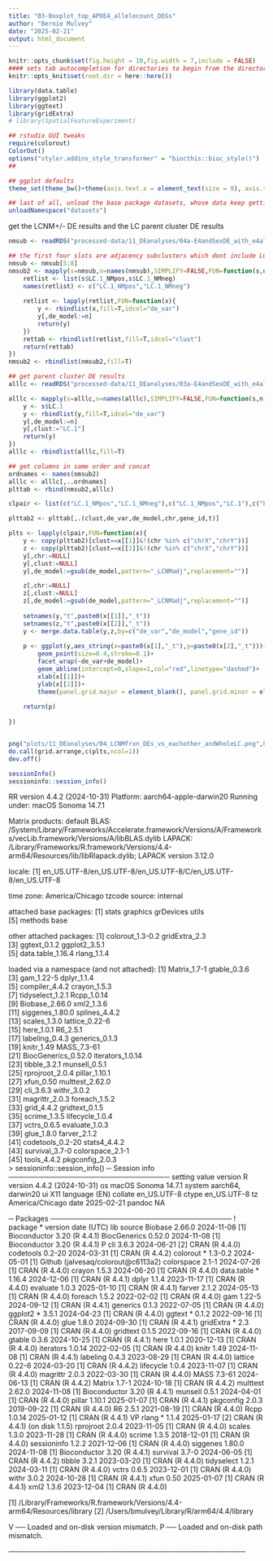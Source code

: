 ```yaml
---
title: "03-Boxplot_top_APOE4_allelecount_DEGs"
author: "Bernie Mulvey"
date: "2025-02-21"
output: html_document
---
```


```r
knitr::opts_chunk$set(fig.height = 10,fig.width = 7,include = FALSE)
#### sets tab autocompletion for directories to begin from the directory containing the .Rproj session, instead of the script's directory if different
knitr::opts_knit$set(root.dir = here::here())

library(data.table)
library(ggplot2)
library(ggtext)
library(gridExtra)
# library(SpatialFeatureExperiment)

## rstudio GUI tweaks
require(colorout)
ColorOut()
options("styler.addins_style_transformer" = "biocthis::bioc_style()")
##

## ggplot defaults
theme_set(theme_bw()+theme(axis.text.x = element_text(size = 9), axis.title.x = element_text(size = 8), axis.text.y = element_text(size = 8), axis.title.y = element_text(size =9), plot.title = element_markdown(size = 10,hjust=0.5), strip.text = element_text(size=11), legend.text = element_text(size=8), legend.title = element_text(size=9,hjust=0.5)))

## last of all, unload the base package datasets, whose data keep getting in the way of autocompletions (e.g., Theoph is priortized over TRUE)
unloadNamespace("datasets")
```

get the LCNM+/- DE results and the LC parent cluster DE results
```r
nmsub <- readRDS("processed-data/11_DEanalyses/04a-E4andSexDE_with_e4alleleCountModel_toptabs_testsWithandWithout_RINandorAncestry_by_LCadjAndLCNMadj.RDS")

## the first four slots are adjacency subclusters which dont include LC
nmsub <- nmsub[5:8]
nmsub2 <- mapply(s=nmsub,n=names(nmsub),SIMPLIFY=FALSE,FUN=function(s,n){
    retlist <- list(s$LC.1_NMpos,s$LC.1_NMneg)
    names(retlist) <- c("LC.1_NMpos","LC.1_NMneg")
    
    retlist <- lapply(retlist,FUN=function(x){
        y <- rbindlist(x,fill=T,idcol="de_var")
        y[,de_model:=n]
        return(y)
    })
    rettab <- rbindlist(retlist,fill=T,idcol="clust")
    return(rettab)
})
nmsub2 <- rbindlist(nmsub2,fill=T)

## get parent cluster DE results
alllc <- readRDS("processed-data/11_DEanalyses/03a-E4andSexDE_with_e4alleleCountModel_toptabs_testsWithandWithout_RINandorAncestry.RDS")

alllc <- mapply(s=alllc,n=names(alllc),SIMPLIFY=FALSE,FUN=function(s,n){
    y <- s$LC.1
    y <- rbindlist(y,fill=T,idcol="de_var")
    y[,de_model:=n]
    y[,clust:="LC.1"]
    return(y)
})
alllc <- rbindlist(alllc,fill=T)

## get columns in same order and concat
ordnames <- names(nmsub2)
alllc <- alllc[,..ordnames]
plttab <- rbind(nmsub2,alllc)
```

```r
clpair <- list(c("LC.1_NMpos","LC.1_NMneg"),c("LC.1_NMpos","LC.1"),c("LC.1_NMneg","LC.1"))

plttab2 <- plttab[,.(clust,de_var,de_model,chr,gene_id,t)]

plts <- lapply(clpair,FUN=function(x){
    y <- copy(plttab2)[clust==x[[1]]&!(chr %in% c("chrX","chrY"))]
    z <- copy(plttab2)[clust==x[[2]]&!(chr %in% c("chrX","chrY"))]
    y[,chr:=NULL]
    y[,clust:=NULL]
    y[,de_model:=gsub(de_model,pattern="_LCNMadj",replacement="")]

    z[,chr:=NULL]
    z[,clust:=NULL]
    z[,de_model:=gsub(de_model,pattern="_LCNMadj",replacement="")]
    
    setnames(y,"t",paste0(x[[1]],"_t"))
    setnames(z,"t",paste0(x[[2]],"_t"))
    y <- merge.data.table(y,z,by=c("de_var","de_model","gene_id"))
    
    p <- ggplot(y,aes_string(x=paste0(x[1],"_t"),y=paste0(x[2],"_t")))+
        geom_point(size=0.4,stroke=0.1)+
        facet_wrap(~de_var+de_model)+
        geom_abline(intercept=0,slope=1,col="red",linetype="dashed")+
        xlab(x[[1]])+
        ylab(x[[2]])+
        theme(panel.grid.major = element_blank(), panel.grid.minor = element_blank())
        
    return(p)
    
})


png("plots/11_DEanalyses/04_LCNMfrxn_DEs_vs_eachother_andWholeLC.png",height=1000*length(plts),width=1000)
do.call(grid.arrange,c(plts,ncol=1))
dev.off()
```

```r
sessionInfo()
sessioninfo::session_info()
```
RR version 4.4.2 (2024-10-31)
Platform: aarch64-apple-darwin20
Running under: macOS Sonoma 14.7.1

Matrix products: default
BLAS:   /System/Library/Frameworks/Accelerate.framework/Versions/A/Frameworks/vecLib.framework/Versions/A/libBLAS.dylib 
LAPACK: /Library/Frameworks/R.framework/Versions/4.4-arm64/Resources/lib/libRlapack.dylib;  LAPACK version 3.12.0

locale:
[1] en_US.UTF-8/en_US.UTF-8/en_US.UTF-8/C/en_US.UTF-8/en_US.UTF-8

time zone: America/Chicago
tzcode source: internal

attached base packages:
[1] stats     graphics  grDevices utils    
[5] methods   base     

other attached packages:
[1] colorout_1.3-0.2  gridExtra_2.3    
[3] ggtext_0.1.2      ggplot2_3.5.1    
[5] data.table_1.16.4 rlang_1.1.4      

loaded via a namespace (and not attached):
 [1] Matrix_1.7-1        gtable_0.3.6       
 [3] gam_1.22-5          dplyr_1.1.4        
 [5] compiler_4.4.2      crayon_1.5.3       
 [7] tidyselect_1.2.1    Rcpp_1.0.14        
 [9] Biobase_2.66.0      xml2_1.3.6         
[11] siggenes_1.80.0     splines_4.4.2      
[13] scales_1.3.0        lattice_0.22-6     
[15] here_1.0.1          R6_2.5.1           
[17] labeling_0.4.3      generics_0.1.3     
[19] knitr_1.49          MASS_7.3-61        
[21] BiocGenerics_0.52.0 iterators_1.0.14   
[23] tibble_3.2.1        munsell_0.5.1      
[25] rprojroot_2.0.4     pillar_1.10.1      
[27] xfun_0.50           multtest_2.62.0    
[29] cli_3.6.3           withr_3.0.2        
[31] magrittr_2.0.3      foreach_1.5.2      
[33] grid_4.4.2          gridtext_0.1.5     
[35] scrime_1.3.5        lifecycle_1.0.4    
[37] vctrs_0.6.5         evaluate_1.0.3     
[39] glue_1.8.0          farver_2.1.2       
[41] codetools_0.2-20    stats4_4.4.2       
[43] survival_3.7-0      colorspace_2.1-1   
[45] tools_4.4.2         pkgconfig_2.0.3    
> sessioninfo::session_info()
─ Session info ────────────────────────────────
 setting  value
 version  R version 4.4.2 (2024-10-31)
 os       macOS Sonoma 14.7.1
 system   aarch64, darwin20
 ui       X11
 language (EN)
 collate  en_US.UTF-8
 ctype    en_US.UTF-8
 tz       America/Chicago
 date     2025-02-21
 pandoc   NA

─ Packages ────────────────────────────────────
 !  package      * version date (UTC) lib source
    Biobase        2.66.0  2024-11-08 [1] Bioconductor 3.20 (R 4.4.1)
    BiocGenerics   0.52.0  2024-11-08 [1] Bioconductor 3.20 (R 4.4.1)
 P  cli            3.6.3   2024-06-21 [2] CRAN (R 4.4.0)
    codetools      0.2-20  2024-03-31 [1] CRAN (R 4.4.2)
    colorout     * 1.3-0.2 2024-05-01 [1] Github (jalvesaq/colorout@c6113a2)
    colorspace     2.1-1   2024-07-26 [1] CRAN (R 4.4.0)
    crayon         1.5.3   2024-06-20 [1] CRAN (R 4.4.0)
    data.table   * 1.16.4  2024-12-06 [1] CRAN (R 4.4.1)
    dplyr          1.1.4   2023-11-17 [1] CRAN (R 4.4.0)
    evaluate       1.0.3   2025-01-10 [1] CRAN (R 4.4.1)
    farver         2.1.2   2024-05-13 [1] CRAN (R 4.4.0)
    foreach        1.5.2   2022-02-02 [1] CRAN (R 4.4.0)
    gam            1.22-5  2024-09-12 [1] CRAN (R 4.4.1)
    generics       0.1.3   2022-07-05 [1] CRAN (R 4.4.0)
    ggplot2      * 3.5.1   2024-04-23 [1] CRAN (R 4.4.0)
    ggtext       * 0.1.2   2022-09-16 [1] CRAN (R 4.4.0)
    glue           1.8.0   2024-09-30 [1] CRAN (R 4.4.1)
    gridExtra    * 2.3     2017-09-09 [1] CRAN (R 4.4.0)
    gridtext       0.1.5   2022-09-16 [1] CRAN (R 4.4.0)
    gtable         0.3.6   2024-10-25 [1] CRAN (R 4.4.1)
    here           1.0.1   2020-12-13 [1] CRAN (R 4.4.0)
    iterators      1.0.14  2022-02-05 [1] CRAN (R 4.4.0)
    knitr          1.49    2024-11-08 [1] CRAN (R 4.4.1)
    labeling       0.4.3   2023-08-29 [1] CRAN (R 4.4.0)
    lattice        0.22-6  2024-03-20 [1] CRAN (R 4.4.2)
    lifecycle      1.0.4   2023-11-07 [1] CRAN (R 4.4.0)
    magrittr       2.0.3   2022-03-30 [1] CRAN (R 4.4.0)
    MASS           7.3-61  2024-06-13 [1] CRAN (R 4.4.2)
    Matrix         1.7-1   2024-10-18 [1] CRAN (R 4.4.2)
    multtest       2.62.0  2024-11-08 [1] Bioconductor 3.20 (R 4.4.1)
    munsell        0.5.1   2024-04-01 [1] CRAN (R 4.4.0)
    pillar         1.10.1  2025-01-07 [1] CRAN (R 4.4.1)
    pkgconfig      2.0.3   2019-09-22 [1] CRAN (R 4.4.0)
    R6             2.5.1   2021-08-19 [1] CRAN (R 4.4.0)
    Rcpp           1.0.14  2025-01-12 [1] CRAN (R 4.4.1)
 VP rlang        * 1.1.4   2025-01-17 [2] CRAN (R 4.4.1) (on disk 1.1.5)
    rprojroot      2.0.4   2023-11-05 [1] CRAN (R 4.4.0)
    scales         1.3.0   2023-11-28 [1] CRAN (R 4.4.0)
    scrime         1.3.5   2018-12-01 [1] CRAN (R 4.4.0)
    sessioninfo    1.2.2   2021-12-06 [1] CRAN (R 4.4.0)
    siggenes       1.80.0  2024-11-08 [1] Bioconductor 3.20 (R 4.4.1)
    survival       3.7-0   2024-06-05 [1] CRAN (R 4.4.2)
    tibble         3.2.1   2023-03-20 [1] CRAN (R 4.4.0)
    tidyselect     1.2.1   2024-03-11 [1] CRAN (R 4.4.0)
    vctrs          0.6.5   2023-12-01 [1] CRAN (R 4.4.0)
    withr          3.0.2   2024-10-28 [1] CRAN (R 4.4.1)
    xfun           0.50    2025-01-07 [1] CRAN (R 4.4.1)
    xml2           1.3.6   2023-12-04 [1] CRAN (R 4.4.0)

 [1] /Library/Frameworks/R.framework/Versions/4.4-arm64/Resources/library
 [2] /Users/bmulvey/Library/R/arm64/4.4/library

 V ── Loaded and on-disk version mismatch.
 P ── Loaded and on-disk path mismatch.

───────────────────────────────────────────────